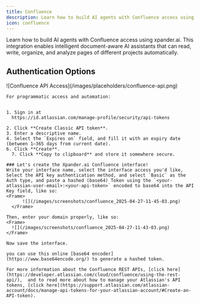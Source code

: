 ```yaml
---
title: Confluence
description: Learn how to build AI agents with Confluence access using xpander.ai.
icon: confluence
---
```


Learn how to build AI agents with Confluence access using xpander.ai. This integration enables intelligent document-aware AI assistants that can read, write, organize, and analyze pages of different projects automatically.

## Authentication Options

<Tabs>
  <Tab title="API Access">
    <Frame caption="Confluence API access configuration">
      ![Confluence API Access](/images/placeholders/confluence-api.png)
    </Frame>

    For programmatic access and automation:


    1. Sign in at
      https://id.atlassian.com/manage-profile/security/api-tokens

    2. Click **Create Classic API token**.
    3. Enter a descriptive name.
    4. Select the `Expires on` field, and fill it with an expiry date (between 1–365 days from current date).
    6. Click **Create**.
	  7. Click **Copy to clipboard** and store it somewhere secure.

    ### Let's create the Xpander.ai Confluence interface!
    Write your interface name, select the interface access you'd like, Select the API key authentication method, and select `Basic` as the Auth type, and paste a hashed (base64) Token using the `<your-atlassian-user-email>:<your-api-token>` encoded to base64 into the API Key field, like so:
    <Frame>
		  ![](/images/screenshots/confluence_2025-04-27-11-45-03.png)
	  </Frame>

    Then, enter your domain properly, like so:
    <Frame>
      ![](/images/screenshots/confluence_2025-04-27-11-43-03.png)
    </Frame>

    Now save the interface.

    you can use this online [base64 encoder](https://www.base64encode.org/) to generate a hashed token.  

    For more information about the Confluence REST APIs, [click here](https://developer.atlassian.com/cloud/confluence/using-the-rest-api/),  and to read more about how to manage your Atlassian's API tokens, [click here](https://support.atlassian.com/atlassian-account/docs/manage-api-tokens-for-your-atlassian-account/#Create-an-API-token).


  </Tab>
</Tabs>